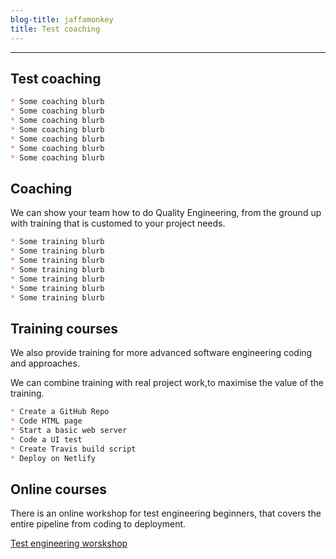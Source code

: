 ```yaml
---
blog-title: jaffamonkey
title: Test coaching
---
```



---
## Test coaching

<CodeWave>

```markdown
* Some coaching blurb
* Some coaching blurb
* Some coaching blurb
* Some coaching blurb
* Some coaching blurb
* Some coaching blurb
* Some coaching blurb
```

## Coaching

We can show your team how to do Quality Engineering, from the ground up with training that is customed to your project needs.

```markdown
* Some training blurb
* Some training blurb
* Some training blurb
* Some training blurb
* Some training blurb
* Some training blurb
* Some training blurb
```

## Training courses

We also provide training for more advanced software engineering coding and approaches.

We can combine training with real project work,to maximise the value of the training.

```markdown
* Create a GitHub Repo
* Code HTML page
* Start a basic web server
* Code a UI test
* Create Travis build script
* Deploy on Netlify
```

## Online courses

There is an online workshop for test engineering beginners, that covers the entire pipeline from coding to deployment.

[Test engineering worskshop](./trainingcourse)

</CodeWave>
